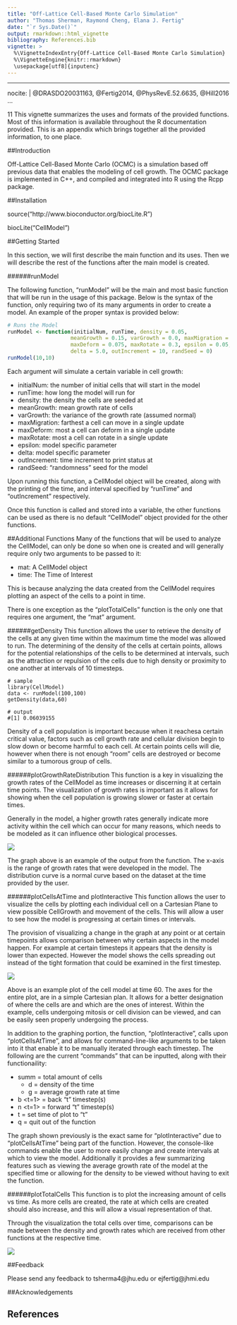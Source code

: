 ```yaml
---
title: "Off-Lattice Cell-Based Monte Carlo Simulation"
author: "Thomas Sherman, Raymond Cheng, Elana J. Fertig"
date: "`r Sys.Date()`"
output: rmarkdown::html_vignette
bibliography: References.bib
vignette: >
  %\VignetteIndexEntry{Off-Lattice Cell-Based Monte Carlo Simulation}
  %\VignetteEngine{knitr::rmarkdown}
  \usepackage[utf8]{inputenc}
---
```


---
nocite: |
  @DRASDO20031163, @Fertig2014, @PhysRevE.52.6635, @Hill2016
...

11
This vignette summarizes the uses and formats of the provided functions. Most of this information is available throughout the R documentation provided. This is an appendix which brings together all the provided information, to one place.

##Introduction

Off-Lattice Cell-Based Monte Carlo (OCMC) is a simulation based off previous data that enables the modeling of cell growth. The OCMC package is implemented in C++, and compiled and integrated into R using the Rcpp package. 

##Installation

source("http://www.bioconductor.org/biocLite.R")

biocLite("CellModel")

##Getting Started

In this section, we will first describe the main function and its uses. Then we will describe the rest of the functions after the main model is created.

######runModel

The following function, "runModel" will be the main and most basic function that will be run in the usage of this package. Below is the syntax of the function, only requiring two of its many arguments in order to create a model. An example of the proper syntax is provided below:
```r
# Runs the Model
runModel <- function(initialNum, runTime, density = 0.05,
                    meanGrowth = 0.15, varGrowth = 0.0, maxMigration = 0.5,
                    maxDeform = 0.075, maxRotate = 0.3, epsilon = 0.05,
                    delta = 5.0, outIncrement = 10, randSeed = 0)
runModel(10,10)
```

Each argument will simulate a certain variable in cell growth:

* initialNum: the number of initial cells that will start in the model
* runTime: how long the model will run for
* density: the density the cells are seeded at
* meanGrowth: mean growth rate of cells
* varGrowth: the variance of the growth rate (assumed normal)
* maxMigration: farthest a cell can move in a single update
* maxDeform: most a cell can deform in a single update
* maxRotate: most a cell can rotate in a single update
* epsilon: model specific parameter
* delta: model specific parameter
* outIncrement: time increment to print status at
* randSeed: "randomness" seed for the model

Upon running this function, a CellModel object will be created, along with the printing of the time, and interval specified by "runTime" and "outIncrement" respectively.


Once this function is called and stored into a variable, the other functions can be used as there is no default "CellModel" object provided for the other functions.

##Additional Functions
Many of the functions that will be used to analyze the CellModel, can only be done so when one is created and will generally require only two arguments to be passed to it:

* mat: A CellModel object
* time: The Time of Interest

This is because analyzing the data created from the CellModel requires plotting an aspect of the cells to a point in time.

There is one exception as the "plotTotalCells" function is the only one that requires one argument, the "mat" argument.

######getDensity
This function allows the user to retrieve the density of the cells at any given time within the maximum time the model was allowed to run. The determining of the density of the cells at certain points, allows for the potential relationships of the cells to be determined at intervals, such as the attraction or repulsion of the cells due to high density or proximity to one another at intervals of 10 timesteps. 

```
# sample
library(CellModel)
data <- runModel(100,100)
getDensity(data,60)

# output
#[1] 0.06039155
```
Density of a cell population is important because when it reachesa certain critical value, factors such as cell growth rate and cellular division begin to slow down or become harmful to each cell. At certain points cells will die, however when there is not enough "room" cells are destroyed or become similar to a tumorous group of cells.

######plotGrowthRateDistribution
This function is a key in visualizing the growth rates of the CellModel as time increases or discerning it at certain time points. The visualization of growth rates is important as it allows for showing when the cell population is growing slower or faster at certain times. 

Generally in the model, a higher growth rates generally indicate more activity within the cell which can occur for many reasons, which needs to be modeled as it can influence other biological processes.

![](plotGrowthRateDistribution.png)

The graph above is an example of the output from the function. The x-axis is the range of growth rates that were developed in the model. The distribution curve is a normal curve based on the dataset at the time provided by the user. 

######plotCellsAtTime and plotInteractive
This function allows the user to visualize the cells by plotting each individual cell on a Cartesian Plane to view possible CellGrowth and movement of the cells. This will allow a user to see how the model is progressing at certain times or intervals.

The provision of visualizing a change in the graph at any point or at certain timepoints allows comparison between why certain aspects in the model happen. For example at certain timesteps it appears that the density is lower than expected. However the model shows the cells spreading out instead of the tight formation that could be examined in the first timestep.

![](plotCellsAtTime.png)

Above is an example plot of the cell model at time 60. The axes for the entire plot, are in a simple Cartesian plan. It allows for a better designation of where the cells are and which are the ones of interest. Within the example, cells undergoing mitosis or cell division can be viewed, and can be easily seen properly undergoing the process.

In addition to the graphing portion, the function, "plotInteractive", calls upon "plotCellsAtTime", and allows for command-line-like arguments to be taken into it that enable it to be manually iterated through each timestep. The following are the current "commands" that can be inputted, along with their functionaility:

* summ = total amount of cells
    + d = density of the time
    + g = average growth rate at time
* b <t=1> = back "t" timestep(s)
* n <t=1> = forward "t" timestep(s)
* t <t> = set time of plot to "t"
* q = quit out of the function

The graph shown previously is the exact same for "plotInteractive" due to "plotCellsAtTime" being part of the function. However, the console-like commands enable the user to more easily change and create intervals at which to view the model. Additionally it provides a few summarizing features such as viewing the average growth rate of the model at the specified time or allowing for the density to be viewed without having to exit the function.

######plotTotalCells
This function is to plot the increasing amount of cells vs time. As more cells are created, the rate at which cells are created should also increase, and this will allow a visual representation of that.

Through the visualization the total cells over time, comparisons can be made between the density and growth rates which are received from other functions at the respective time. 

![](plotTotalCells.png)


##Feedback

Please send any feedback to tsherma4@jhu.edu or ejfertig@jhmi.edu

##Acknowledgements

## References

